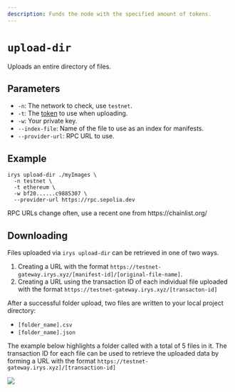 ```yaml
---
description: Funds the node with the specified amount of tokens.
---
```



# `upload-dir`

Uploads an entire directory of files.

## Parameters



- `-n`: The network to check, use `testnet`.
- `-t`: The [token](/build/d/features/supported-tokens) to use when uploading.
- `-w`: Your private key.
- `--index-file`: Name of the file to use as an index for manifests.
- `--provider-url`: RPC URL to use. 

## Example

```console
irys upload-dir ./myImages \
  -n testnet \
  -t ethereum \
  -w bf20......c9885307 \
  --provider-url https://rpc.sepolia.dev
```

<Callout type="info" emoji="ℹ️">
	RPC URLs change often, use a recent one from https://chainlist.org/
</Callout>

## Downloading

Files uploaded via `irys upload-dir` can be retrieved in one of two ways.

1. Creating a URL with the format `https://testnet-gateway.irys.xyz/[manifest-id]/[original-file-name]`.
2. Creating a URL using the transaction ID of each individual file uploaded with the format `https://testnet-gateway.irys.xyz/[transacton-id]`

After a successful folder upload, two files are written to your local project directory:

- `[folder_name].csv`
- `[folder_name].json`

The example below highlights a folder called with a total of 5 files in it. The transaction ID for each file can be used to retrieve the uploaded data by forming a URL with the format `https://testnet-gateway.irys.xyz]/[transaction-id]`

<img
	className="rounded-xl mt-5 md:w-5/6 w-full"
	src="/build/img/folder-manifest.png"
/>
